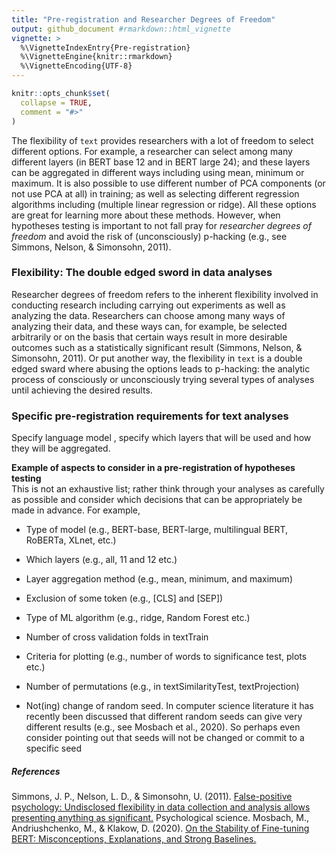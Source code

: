 ```yaml
---
title: "Pre-registration and Researcher Degrees of Freedom"
output: github_document #rmarkdown::html_vignette
vignette: >
  %\VignetteIndexEntry{Pre-registration}
  %\VignetteEngine{knitr::rmarkdown}
  %\VignetteEncoding{UTF-8}
---
```


```r
knitr::opts_chunk$set(
  collapse = TRUE,
  comment = "#>"
)
```


The flexibility of ```text``` provides researchers with a lot of freedom to select different options. For example, a researcher  can select among many different layers (in BERT base 12 and in BERT large 24); and these layers can be aggregated in different ways including using mean, minimum or maximum. It is also possible to use different number of PCA components (or not use PCA at all) in training; as well as selecting different regression algorithms including (multiple linear regression or ridge). All these options are great for learning more about these methods. However, when hypotheses testing is important to not fall pray for *researcher degrees of freedom* and avoid the risk of (unconsciously) p-hacking (e.g., see Simmons, Nelson, & Simonsohn, 2011).  
 
### Flexibility: The double edged sword in data analyses
Researcher degrees of freedom refers to the inherent flexibility involved in conducting research including carrying out experiments as well as analyzing the data. Researchers can choose among many ways of analyzing their data, and these ways can, for example, be selected arbitrarily or on the basis that certain ways result in more desirable outcomes such as a statistically significant result (Simmons, Nelson, & Simonsohn, 2011). Or put another way, the flexibility in ```text``` is a double edged sward where abusing the options leads to p-hacking: the analytic process of consciously or unconsciously trying several types of analyses until achieving the desired results.  

### Specific pre-registration requirements for text analyses
Specify language model , specify which layers that will be used and how they will be aggregated. 

**Example of aspects to consider in a pre-registration of hypotheses testing**  
This is not an exhaustive list; rather think through your analyses as carefully as possible and consider which decisions that can be appropriately be made in advance. For example,  

* Type of model (e.g., BERT-base, BERT-large, multilingual BERT, RoBERTa, XLnet, etc.)  

* Which layers (e.g., all, 11 and 12 etc.)  

* Layer aggregation method (e.g., mean, minimum, and maximum)  

* Exclusion of some token (e.g., [CLS] and [SEP])

* Type of ML algorithm (e.g., ridge, Random Forest etc.)  

* Number of cross validation folds in textTrain 

* Criteria for plotting (e.g., number of words to significance test, plots etc.)

* Number of permutations (e.g., in textSimilarityTest, textProjection)  

* Not(ing) change of random seed. In computer science literature it has recently been discussed that different random seeds can give very different results (e.g., see Mosbach et al., 2020). So perhaps even consider pointing out that seeds will not be changed or commit to a specific seed 


##### References
Simmons, J. P., Nelson, L. D., & Simonsohn, U. (2011). [False-positive psychology: Undisclosed flexibility in data collection and analysis allows presenting anything as significant.](https://journals.sagepub.com/doi/full/10.1177/0956797611417632) Psychological science.
Mosbach, M., Andriushchenko, M., & Klakow, D. (2020). [On the Stability of Fine-tuning BERT: Misconceptions, Explanations, and Strong Baselines.](https://arxiv.org/pdf/2006.04884.pdf)



